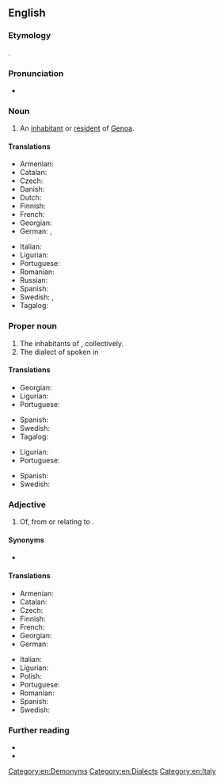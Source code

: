 ==English==

===Etymology===
{{suffix|en|Genoa|ese}}.

===Pronunciation===
* {{IPA|en|/ˌd͡ʒɛnəʊˈiːz/}}

===Noun===
{{en-noun|Genoese}}

# An [[inhabitant]] or [[resident]] of [[Genoa]].

====Translations====
{{trans-top|an inhabitant or resident of Genoa}}
* Armenian: {{t|hy|ջենովացի}}
* Catalan: {{t+|ca|genovès|m}}
* Czech: {{t|cs|Janovan|m}}
* Danish: {{t|da|genovesisk}}
* Dutch: {{t+|nl|Genuese}}
* Finnish: {{t+|fi|genovalainen}}
* French: {{t+|fr|Génois|m}}
* Georgian: {{t|ka|გენუელი}}
* German: {{t+|de|Genuese|?}}, {{t+|de|Genueser}}
{{trans-mid}}
* Italian: {{t+|it|genovese|m|f}}
* Ligurian: {{t|lij|zenéize|m|f}}
* Portuguese: {{t+|pt|genovês|m}}
* Romanian: {{t|ro|genovez|?}}
* Russian: {{t+|ru|генуэзский|m}}
* Spanish: {{t+|es|genovés|m}}
* Swedish: {{t|sv|genuesare|c}}, {{t|sv|genues|c}}
* Tagalog: {{t|tl|Henobes}}
{{trans-bottom}}

===Proper noun===
{{en-proper noun}}

# The inhabitants of {{l|en|Genoa}}, collectively.
# The dialect of {{l|en|Ligurian}} spoken in {{l|en|Genoa}}

====Translations====
{{trans-top|inhabitants of Genoa}}
* Georgian: {{t|ka|გენუელები}}
* Ligurian: {{t|lij|zenéixi|m-p}}
* Portuguese: {{t+|pt|genovês|m}}
{{trans-mid}}
* Spanish: {{t+|es|genovés|m}}
* Swedish: {{t|sv|genuesare}}
* Tagalog: {{t|tl|Henobes}}
{{trans-bottom}}

{{trans-top|Ligurian dialect spoken in Genoa}}
* Ligurian: {{t|lij|zeneize}}
* Portuguese: {{t+|pt|genovês|m}}
{{trans-mid}}
* Spanish: {{t+|es|genovés|m}}
* Swedish: {{t|sv|genuesiska|c}}
{{trans-bottom}}

===Adjective===
{{en-adj|-}}

# Of, from or relating to {{l|en|Genoa}}.

====Synonyms====
* {{l|en|Genovese}}

====Translations====
{{trans-top|of, from or relating to Genoa}}
* Armenian: {{t|hy|ջենովական}}
* Catalan: {{t+|ca|genovès}}
* Czech: {{t|cs|janovský}}
* Finnish: {{t+|fi|genovalainen}}
* French: {{t+|fr|génois}}
* Georgian: {{t|ka|გენუური}}
* German: {{t+|de|genuesisch}}
{{trans-mid}}
* Italian: {{t+|it|genovese}}
* Ligurian: {{t|lij|zenéize}}
* Polish: {{t+|pl|genueński}}
* Portuguese: {{t+|pt|genovês}}
* Romanian: {{t|ro|genovez}}
* Spanish: {{t+|es|genovés}}
* Swedish: {{t+|sv|genuesisk}}
{{trans-bottom}}

===Further reading===
* {{R:OneLook}}
* {{R:GNV|Genoese, Genovese, Genoan}}

[[Category:en:Demonyms]]
[[Category:en:Dialects]]
[[Category:en:Italy]]